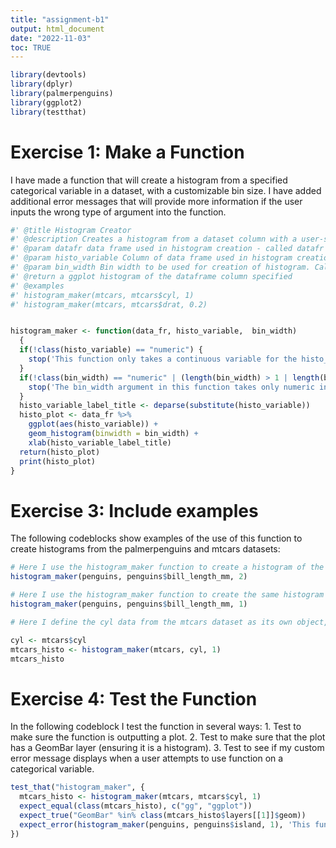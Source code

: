 ```yaml
---
title: "assignment-b1"
output: html_document
date: "2022-11-03"
toc: TRUE
---
```


```r
library(devtools)
library(dplyr)
library(palmerpenguins)
library(ggplot2)
library(testthat)
```


# Exercise 1: Make a Function

I have made a function that will create a histogram from a specified categorical variable in a dataset, with a customizable bin size. I have added additional error messages that will provide more information if the user inputs the wrong type of argument into the function. 

```r
#' @title Histogram Creator
#' @description Creates a histogram from a dataset column with a user-specified bin width 
#' @param datafr data frame used in histogram creation - called datafr for readability 
#' @param histo_variable Column of data frame used in histogram creation. Must be in dataframe$columnname format. Must be quantitative variable. Called histo_variable for readability 
#' @param bin_width Bin width to be used for creation of histogram. Called bin_width for readability. 
#' @return a ggplot histogram of the dataframe column specified 
#' @examples 
#' histogram_maker(mtcars, mtcars$cyl, 1)
#' histogram_maker(mtcars, mtcars$drat, 0.2)


histogram_maker <- function(data_fr, histo_variable,  bin_width) 
  {
  if(!class(histo_variable) == "numeric") {
    stop('This function only takes a continuous variable for the histo_variable argument. You have supplied a categorical variable.')
  }
  if(!class(bin_width) == "numeric" | (length(bin_width) > 1 | length(bin_width) < 1)) {
    stop('The bin_width argument in this function takes only numeric inputs containing 1 element.', 'You have supplied an object of class: ', class(bin_width), ', containing ', length(bin_width), ' element(s).')
  }
  histo_variable_label_title <- deparse(substitute(histo_variable))
  histo_plot <- data_fr %>%
    ggplot(aes(histo_variable)) +
    geom_histogram(binwidth = bin_width) +
    xlab(histo_variable_label_title)
  return(histo_plot)
  print(histo_plot)
}
```


# Exercise 3: Include examples

The following codeblocks show examples of the use of this function to create histograms from the palmerpenguins and mtcars datasets:


```r
# Here I use the histogram_maker function to create a histogram of the bill_length_mm data from the penguins dataset with a bin width of 2
histogram_maker(penguins, penguins$bill_length_mm, 2)
```

```r
# Here I use the histogram_maker function to create the same histogram as above, but with a bin width of 1 instead
histogram_maker(penguins, penguins$bill_length_mm, 1)
```

```r
# Here I define the cyl data from the mtcars dataset as its own object, and then use the histogram_maker function to create a histogram from this object

cyl <- mtcars$cyl
mtcars_histo <- histogram_maker(mtcars, cyl, 1)
mtcars_histo
```


# Exercise 4: Test the Function

In the following codeblock I test the function in several ways:
  1. Test to make sure the function is outputting a plot.
  2. Test to make sure that the plot has a GeomBar layer (ensuring it is a histogram).
  3. Test to see if my custom error message displays when a user attempts to use function on a categorical variable.

```r
test_that("histogram_maker", {
  mtcars_histo <- histogram_maker(mtcars, mtcars$cyl, 1)
  expect_equal(class(mtcars_histo), c("gg", "ggplot"))
  expect_true("GeomBar" %in% class(mtcars_histo$layers[[1]]$geom))
  expect_error(histogram_maker(penguins, penguins$island, 1), 'This function only takes a continuous variable for the histo_variable argument. You have supplied a categorical variable.')
})
```